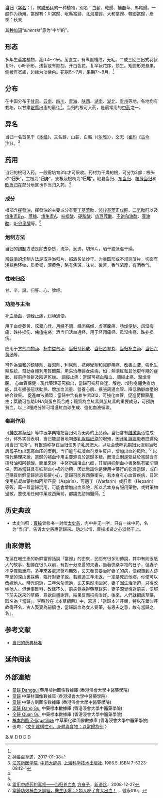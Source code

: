 {{NoteTA|G1=LS}}
{{Speciesbox
| genus = Angelica
| species = sinensis
| image = Dongquai cr.jpg
| authority = ([[丹尼尔·奥利弗|Oliv]].) Diels, 1900
}}

'''当归'''（[[学名|学名]]：{{lang|la|''Angelica sinensis''}}），属[[繖形科|繖形科]]的一种植物，別名：白蘄、乾歸、補血草、馬尾歸。一般作为药用。當歸有：川當歸、岷縣當歸、北海當歸、大和當歸、韓國當歸，產季：秋末

其[[种加词|种加词]]“''sinensis''”意为“中华的”。

== 形态 ==
多年生[[草本|草本]]植物，高0.4～1米。茎直立，有纵直槽纹，无毛。二或三回三出式羽状复叶，小叶卵形，浅裂或有缺刻。开白色花，复伞状花序，顶生。矩圆形双悬果，侧棱有宽翅，边缘为淡紫色。花期6～7月，果期7～8月。<ref name="中药大辞典" />

== 分布 ==
在中国分布于[[甘肃|甘肃]]、[[云南|云南]]、[[四川|四川]]、[[青海|青海]]、[[陕西|陕西]]、[[湖南|湖南]]、[[湖北|湖北]]、[[贵州|贵州]]等地，各地均有栽培，以甘肅[[岷縣|岷縣]]出產的最佳<ref>[[神農百草遊|神農百草遊]]，2017-01-08</ref>。当归的根可入药，是最常用的[[中药|中药]]之一。

== 异名 ==
当归一名首见于《[[本经|本经]]》，又名薜、山蕲、白蕲（《[[尔雅|尔雅]]》），文无（[[崔豹|崔豹]]《[[古今注|古今注]]》）。<ref name="中药大辞典">[[江苏新医学院|江苏新医学院]]. [[中药大辞典|中药大辞典]]. [[上海科学技术出版社|上海科学技术出版社]]. 1986.5. ISBN 7-5323-0842-1</ref>

== 药用 ==
{{medical}}
当归的根可入药。一般需培育3年才可采收。药材为干燥的根，可分为3部：根头称“'''归头'''”，主根为“'''归身'''”，支根及根梢为“'''归尾'''”。岷县当归、[[东当归|东当归]]、[[粉绿当归|粉绿当归]]和[[欧当归|欧当归]]在部分地区也作当归入药。<ref name="中药大辞典" />

=== 成分 ===
根部含[[挥發油|挥發油]]，挥發油的主要成分有[[亚丁基苯酞|亚丁基苯酞]]、[[邻羧基苯正戊酮|邻羧基苯正戊酮]]、[[二氢酞酐|二氢酞酐]]以及[[钴胺素|维生素B<sub>12</sub>]]、[[蔗糖|蔗糖]]、[[维生素A|维生素A]]、[[棕榈酸|棕榈酸]]、[[硬脂酸|硬脂酸]]、[[肉豆蔻酸|肉豆蔻酸]]、[[不饱和油酸|不饱和油酸]]、[[亚油酸|亚油酸]]、[[β-谷甾醇|β-谷甾醇]]等。<ref name="中药大辞典" />

=== 炮制方法 ===
当归的[[炮制|炮制]]方法是除去杂质，洗净，润透，切薄片，晒干或低温干燥。

[[當歸酒|當歸酒]]的炮制方法是取净当归片，照酒炙法炒干。为类圆形或不规则薄片，切面有浅棕色环纹，质柔韧，深黄色，略有焦斑。味甘、微苦，香气浓厚，有酒香气。

=== 性味归经 ===
甘、辛，温。归肝、心、脾经。

=== 功能与主治 ===
补血活血，调经止痛，润肠通便。

用于血虚萎黄、眩晕心悸、[[月经不调|月经不调]]、经闭痛经、虚寒腹痛、肠燥[[便秘|便秘]]、风湿痹痛、跌扑损伤、痈疽疮疡。酒当归活血通经，用于经闭痛经、风湿痹痛、跌扑损伤。

应用于[[方剂|方剂]][[四物汤|四物汤]]、[[补中益气汤|补中益气汤]]、[[当归芍药散|当归芍药散]]、[[当归苦参丸|当归苦参丸]]、[[当归补血汤|当归补血汤]]、[[当归六黄汤|当归六黄汤]]等。

可作為溫和的鎮靜劑、緩瀉劑、利尿劑、抗痙攣劑和減輕疼痛、改善血液、強化生殖系統，幫助身體利用賀爾蒙。用來治療婦女疾病，如：熱潮紅和其他更年期的症狀、經前症候群及陰道乾燥。
調經止痛：當歸可補血和血、調經止痛、潤燥滑腸。
心血管保健：現代藥理研究指出，當歸可抗肝昏迷、解痙、增強身體免疫功能，具有擴張冠狀動脈、增加血流量、營養心肌、擴張周邊血管、降低動脈血壓的綜合效果。
促進血液循環：當歸中含有維生素B12，可強化血管，促進荷爾蒙產生；葉酸可協助DNA與蛋白質合成；鐵質為血紅素與肌紅素的重要成分，可預防貧血。以上3種成分皆可增進紅血球生成、強化血液循環。

=== 毒副作用 ===
《[[神农本草经|神农本草经]]》等中医学典籍把当归列为无毒的上品药。当归含有[[雌激素|雌激素]]活性成分，体外实验表明，当归能显著地刺激[[乳腺|乳腺]][[癌细胞|癌细胞]]的增殖，因此[[乳腺癌|乳腺癌]]患者应避免用当归“进补”。有报道称存在当归使男子乳房肥大，以及会使哺乳期妇女服用当归后母子均出现[[高血压|高血压]]的案例。当归能与[[抗凝血剂|抗凝血剂]]发生反应，增加出血的风险。<ref>[http://www.xys.org/xys/netters/Fang-Zhouzi/zhongyi/dangguiyangxuewan.txt 常用中成药的真相——当归养血丸] {{Wayback|url=http://www.xys.org/xys/netters/Fang-Zhouzi/zhongyi/dangguiyangxuewan.txt |date=20081230163325 }}[[方舟子|方舟子]]，[[新语丝|新语丝]]，2008-12-27</ref>
以現代藥理來說，當歸的補血作用主要源自於當歸多糖，而活血則是受益於當歸含有揮發油和阿魏酸，簡單來說，中醫所謂活血化瘀，其實與抑制血小板聚集有密切關係。因為當歸具有抑制血小板的功用，因此無論你是使用中藥行的乾燥當歸，或自己購買新鮮當歸禁忌都要小心，當歸可能與西藥衝突，若本身有心血管疾病，日常使用抗凝血藥物如阿斯匹靈（Aspirin）、可邁丁（Warfarin）或肝素（Heparin）等等，萬一與當歸混用，可能會增加出血風險，所以若本身有服用藥物，或對藥物過敏，要使用任何中藥或西藥前，都請先諮詢醫師。<ref>[https://health010.tw/posts/chinese-medicine-07-nurse-my-body-herbal-medicine-dietary-supplementation 當歸功效補血又調經，醫生卻爆：2類人吃了會大出血！] {{Wayback|url=https://health010.tw/posts/chinese-medicine-07-nurse-my-body-herbal-medicine-dietary-supplementation |date=20210519064524 }}，健康010。</ref>

== 历史典故 ==
* 太史当归：[[曹操|曹操]]曾修书一封给[[太史慈|太史慈]]，内中并无一字，只有一味中药，名为“当归”，告诉太史慈應當歸來。动之以情，曹操求贤之心溢然于上。
== 由來傳說 ==
花蓮在地生產的新鮮當歸話說「當歸」的由來，民間有很多則傳說，其中有則很感人的故事，相傳在很久以前，有對十分恩愛的夫妻，過著快樂幸福的日子，但妻子不幸罹患重病，多年來各處求醫均無效，丈夫發誓要治好妻子的病，便親自到人跡罕至的深山裏採藥，臨行對妻子說，若經過三年未返，一定是死於他鄉，你便可以改嫁他人。時光飛逝，三年匆匆流過，丈夫果然未回家，妻子因生活所迫，只得改嫁他人。但世事難料，改嫁不久，前夫竟採得藥草歸來，妻子深覺愧對前夫，便服下前夫送來的草藥，意欲自盡謝罪，結果反而把病治好。後來，人們就把該草藥，取名為「當歸」。李時珍在《本草綱目》中，寫道：「當歸本非芹類，特以花葉似芹故得芹名，古人娶妻為嗣續也，當歸調血為女人要藥，有恩夫之意，故有當歸之名」。
== 参考文献 ==
<div class="references-small">
<references />
* [http://www.zeeming.com/wiki/当归的药典标准 当归的药典标准] {{Wayback|url=http://www.zeeming.com/wiki/%E5%BD%93%E5%BD%92%E7%9A%84%E8%8D%AF%E5%85%B8%E6%A0%87%E5%87%86 |date=20090524220031 }}
</div>

== 延伸阅读 ==
{{Wikisource further reading}}

==外部連結==
{{commons category|Angelica sinensis}}
* [http://libproject.hkbu.edu.hk/was40/detail?lang=ch&channelid=1288&searchword=herb_id=D00117 當歸 Danggui] {{Wayback|url=http://libproject.hkbu.edu.hk/was40/detail?lang=ch&channelid=1288&searchword=herb_id=D00117 |date=20131004224030 }} 藥用植物圖像數據庫 (香港浸會大學中醫藥學院) {{zh}}{{en}}
*[https://sys01.lib.hkbu.edu.hk/cmed/mmid/detail.php?pid=B00049 當歸] 中藥材圖像數據庫  (香港浸會大學中醫藥學院) {{zh}}{{en}} 
*[https://sys02.lib.hkbu.edu.hk/cmfid/index.asp?query=all%2Ccontains%2C%E7%95%B6%E6%AD%B8&facet=type_&lang=cht  當歸] {{Wayback|url=https://sys02.lib.hkbu.edu.hk/cmfid/index.asp?query=all%2Ccontains%2C%E7%95%B6%E6%AD%B8&facet=type_&lang=cht |date=20210602224111 }} 中藥方劑圖像數據庫 (香港浸會大學中醫藥學院) {{zh}}{{en}}
* [http://libproject.hkbu.edu.hk/was40/outline?page=1&channelid=44273&searchword=%E7%95%B6%E6%AD%B8&sortfield=+name_chi_sort 當歸 Dang Gui] {{Wayback|url=http://libproject.hkbu.edu.hk/was40/outline?page=1&channelid=44273&searchword=%E7%95%B6%E6%AD%B8&sortfield=+name_chi_sort |date=20150715153211 }} 中藥標本數據庫 (香港浸會大學中醫藥學院) {{zh-hant}}{{en}}
* [http://libproject.hkbu.edu.hk/was40/detail?channelid=44273&searchword=herb_id=D00305 全歸 Quan Gui] {{Wayback|url=http://libproject.hkbu.edu.hk/was40/detail?channelid=44273&searchword=herb_id=D00305 |date=20141207162506 }} 中藥標本數據庫 (香港浸會大學中醫藥學院) {{zh-hant}}{{en}}
* [http://libproject.hkbu.edu.hk/was40/detail?channelid=22253&lang=cht&searchword=code=P00426 槁本內酯 Z-ligustilide] {{Wayback|url=http://libproject.hkbu.edu.hk/was40/detail?channelid=22253&lang=cht&searchword=code=P00426 |date=20150526111201 }} 中草藥化學圖像數據庫 (香港浸會大學中醫藥學院) {{zh}}{{en}}
*張珣：〈[http://homepage.ntu.edu.tw/~anthro/download/journal/67-5.pdf 文化建構性別、身體與食物：以當歸為例] {{Wayback|url=http://homepage.ntu.edu.tw/~anthro/download/journal/67-5.pdf |date=20141022192919 }}〉
{{Taxonbar|from=Q2051387}}

[[Category:藥用植物|多草]]
[[Category:中药|D]]
[[Category:可食用伞形科|D]]
[[Category:当归属|D]]
[[Category:1900年描述的植物|D]]